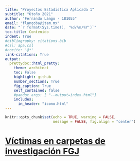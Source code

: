 ---
title: "Proyectos Estadística Aplicada 1"
subtitle: "Otoño 2021"
author: "Fernando Lango - 181055"
email: "flangoba@itam.mx"
date: "`r format(Sys.time(), '%d/%m/%Y')`"
toc-title: Contenido  
indent: True
#bibliography: citations.bib
#csl: apa.csl 
#nocite: '@*'
link-citations: True
output: 
  prettydoc::html_pretty:
    theme: architect
    toc: False
    highlight: github
    number_sections: True
    fig_caption: True
    self_contained: false
    #pandoc_args: [ "--output=index.html"]
    includes:
      in_header: "icono.html"
---

```{r setup, include=FALSE}
knitr::opts_chunk$set(echo = TRUE, warning = FALSE, 
                      message = FALSE, fig.align = "center")
```

# [Víctimas en carpetas de investigación FGJ](https://ferlango.github.io/Proyectos-Estadistica-Aplicada-1/Proyecto-1)



